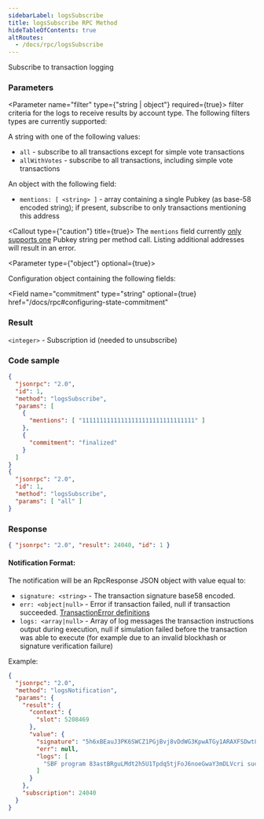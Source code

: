 ```yaml
---
sidebarLabel: logsSubscribe
title: logsSubscribe RPC Method
hideTableOfContents: true
altRoutes:
  - /docs/rpc/logsSubscribe
---
```


Subscribe to transaction logging

<DocSideBySide>

<DocLeftSide>

### Parameters

<Parameter name="filter" type={"string | object"} required={true}>
  filter criteria for the logs to receive results by account type. The following filters types are currently supported:

<Field type="string">

A string with one of the following values:

- `all` - subscribe to all transactions except for simple vote transactions
- `allWithVotes` - subscribe to all transactions, including simple vote
  transactions

</Field>

<Field type="object">

An object with the following field:

- `mentions: [ <string> ]` - array containing a single Pubkey (as base-58
  encoded string); if present, subscribe to only transactions mentioning this
  address

<Callout type={"caution"} title={true}>
  The `mentions` field currently [only supports
  one](https://github.com/solana-labs/solana/blob/master/rpc/src/rpc_pubsub.rs#L481)
  Pubkey string per method call. Listing additional addresses will result in an
  error.
</Callout>

</Field>

</Parameter>

<Parameter type={"object"} optional={true}>

Configuration object containing the following fields:

<Field
  name="commitment"
  type="string"
  optional={true}
  href="/docs/rpc#configuring-state-commitment"
></Field>

</Parameter>

### Result

`<integer>` - Subscription id \(needed to unsubscribe\)

</DocLeftSide>

<DocRightSide>

### Code sample

```json
{
  "jsonrpc": "2.0",
  "id": 1,
  "method": "logsSubscribe",
  "params": [
    {
      "mentions": [ "11111111111111111111111111111111" ]
    },
    {
      "commitment": "finalized"
    }
  ]
}
{
  "jsonrpc": "2.0",
  "id": 1,
  "method": "logsSubscribe",
  "params": [ "all" ]
}
```

### Response

```json
{ "jsonrpc": "2.0", "result": 24040, "id": 1 }
```

</DocRightSide>
</DocSideBySide>

#### Notification Format:

The notification will be an RpcResponse JSON object with value equal to:

- `signature: <string>` - The transaction signature base58 encoded.
- `err: <object|null>` - Error if transaction failed, null if transaction
  succeeded.
  [TransactionError definitions](https://github.com/solana-labs/solana/blob/c0c60386544ec9a9ec7119229f37386d9f070523/sdk/src/transaction/error.rs#L13)
- `logs: <array|null>` - Array of log messages the transaction instructions
  output during execution, null if simulation failed before the transaction was
  able to execute (for example due to an invalid blockhash or signature
  verification failure)

Example:

```json
{
  "jsonrpc": "2.0",
  "method": "logsNotification",
  "params": {
    "result": {
      "context": {
        "slot": 5208469
      },
      "value": {
        "signature": "5h6xBEauJ3PK6SWCZ1PGjBvj8vDdWG3KpwATGy1ARAXFSDwt8GFXM7W5Ncn16wmqokgpiKRLuS83KUxyZyv2sUYv",
        "err": null,
        "logs": [
          "SBF program 83astBRguLMdt2h5U1Tpdq5tjFoJ6noeGwaY3mDLVcri success"
        ]
      }
    },
    "subscription": 24040
  }
}
```

